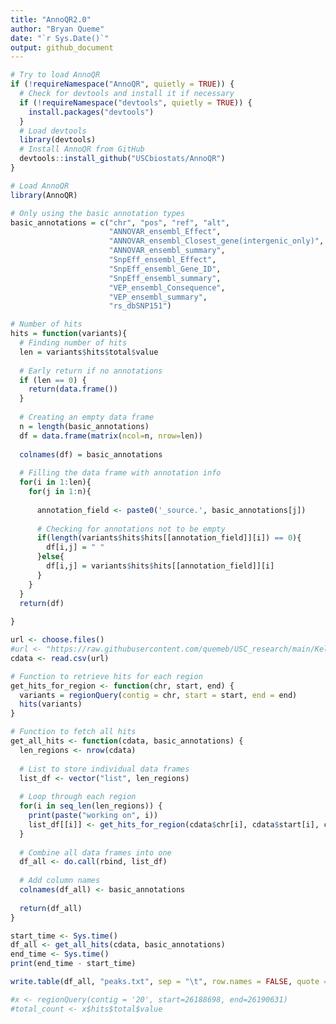 ```yaml
---
title: "AnnoQR2.0"
author: "Bryan Queme"
date: "`r Sys.Date()`"
output: github_document
---
```


```r
# Try to load AnnoQR
if (!requireNamespace("AnnoQR", quietly = TRUE)) {
  # Check for devtools and install it if necessary
  if (!requireNamespace("devtools", quietly = TRUE)) {
    install.packages("devtools")
  }
  # Load devtools
  library(devtools)
  # Install AnnoQR from GitHub
  devtools::install_github("USCbiostats/AnnoQR")
}

# Load AnnoQR
library(AnnoQR)

```

```r
# Only using the basic annotation types
basic_annotations = c("chr", "pos", "ref", "alt",
                      "ANNOVAR_ensembl_Effect",
                      "ANNOVAR_ensembl_Closest_gene(intergenic_only)",
                      "ANNOVAR_ensembl_summary",
                      "SnpEff_ensembl_Effect",
                      "SnpEff_ensembl_Gene_ID",
                      "SnpEff_ensembl_summary",
                      "VEP_ensembl_Consequence",
                      "VEP_ensembl_summary",
                      "rs_dbSNP151")
```


```r

# Number of hits
hits = function(variants){
  # Finding number of hits
  len = variants$hits$total$value
  
  # Early return if no annotations
  if (len == 0) {
    return(data.frame())
  }
  
  # Creating an empty data frame
  n = length(basic_annotations)
  df = data.frame(matrix(ncol=n, nrow=len))
  
  colnames(df) = basic_annotations
  
  # Filling the data frame with annotation info
  for(i in 1:len){
    for(j in 1:n){
      
      annotation_field <- paste0('_source.', basic_annotations[j])
    
      # Checking for annotations not to be empty
      if(length(variants$hits$hits[[annotation_field]][i]) == 0){
        df[i,j] = " "
      }else{
        df[i,j] = variants$hits$hits[[annotation_field]][i]
      }
    }
  }
  return(df)
  
}

```

```r
url <- choose.files()
#url <- "https://raw.githubusercontent.com/quemeb/USC_research/main/Kelly/ex_peaks_example.csv"
cdata <- read.csv(url)

```

```r

# Function to retrieve hits for each region
get_hits_for_region <- function(chr, start, end) {
  variants = regionQuery(contig = chr, start = start, end = end)
  hits(variants)
}

# Function to fetch all hits
get_all_hits <- function(cdata, basic_annotations) {
  len_regions <- nrow(cdata)
  
  # List to store individual data frames
  list_df <- vector("list", len_regions)
  
  # Loop through each region
  for(i in seq_len(len_regions)) {
    print(paste("working on", i))
    list_df[[i]] <- get_hits_for_region(cdata$chr[i], cdata$start[i], cdata$end[i])
  }
  
  # Combine all data frames into one
  df_all <- do.call(rbind, list_df)
  
  # Add column names
  colnames(df_all) <- basic_annotations
  
  return(df_all)
}

start_time <- Sys.time()
df_all <- get_all_hits(cdata, basic_annotations)
end_time <- Sys.time()
print(end_time - start_time)

```

```r

write.table(df_all, "peaks.txt", sep = "\t", row.names = FALSE, quote = FALSE)

```


```r
#x <- regionQuery(contig = '20', start=26188698, end=26190631)
#total_count <- x$hits$total$value
```





